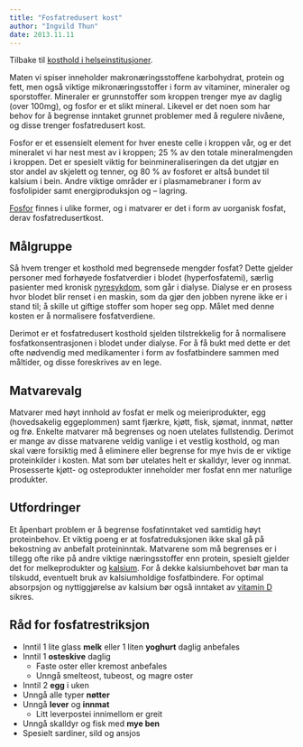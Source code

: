 ```yaml
---
title: "Fosfatredusert kost"
author: "Ingvild Thun"
date: 2013.11.11
---
```


Tilbake til [kosthold i helseinstitusjoner](../../kosthold-institusjoner.qmd "Kosthold i helseinstitusjoner").

Maten vi spiser inneholder makronæringsstoffene karbohydrat, protein og fett, men også viktige mikronæringsstoffer i form av vitaminer, mineraler og sporstoffer. Mineraler er grunnstoffer som kroppen trenger mye av daglig (over 100mg), og fosfor er et slikt mineral. Likevel er det noen som har behov for å begrense inntaket grunnet problemer med å regulere nivåene, og disse trenger fosfatredusert kost.

Fosfor er et essensielt element for hver eneste celle i kroppen vår, og er det mineralet vi har nest mest av i kroppen; 25 % av den totale mineralmengden i kroppen. Det er spesielt viktig for beinmineraliseringen da det utgjør en stor andel av skjelett og tenner, og 80 % av fosforet er altså bundet til kalsium i bein. Andre viktige områder er i plasmamebraner i form av fosfolipider samt energiproduksjon og – lagring. 

[Fosfor](../naeringsstoffer/fosfor.qmd "Fosfor") finnes i ulike former, og i matvarer er det i form av uorganisk fosfat, derav fosfatredusertkost.

## Målgruppe

Så hvem trenger et kosthold med begrensede mengder fosfat? Dette gjelder personer med forhøyede fosfatverdier i blodet (hyperfosfatemi), særlig pasienter med kronisk [nyresykdom](../fysiologi/nyre4.qmd), som går i dialyse. Dialyse er en prosess hvor blodet blir renset i en maskin, som da gjør den jobben nyrene ikke er i stand til; å skille ut giftige stoffer som hoper seg opp. Målet med denne kosten er å normalisere fosfatverdiene.

Derimot er et fosfatredusert kosthold sjelden tilstrekkelig for å normalisere fosfatkonsentrasjonen i blodet under dialyse. For å få bukt med dette er det ofte nødvendig med medikamenter i form av fosfatbindere sammen med måltider, og disse foreskrives av en lege.

## Matvarevalg

Matvarer med høyt innhold av fosfat er melk og meieriprodukter, egg (hovedsakelig eggeplommen) samt fjærkre, kjøtt, fisk, sjømat, innmat, nøtter og frø. Enkelte matvarer må begrenses og noen utelates fullstendig. Derimot er mange av disse matvarene veldig vanlige i et vestlig kosthold, og man skal være forsiktig med å eliminere eller begrense for mye hvis de er viktige proteinkilder i kosten. Mat som bør utelates helt er skalldyr, lever og innmat. Prosesserte kjøtt- og osteprodukter inneholder mer fosfat enn mer naturlige produkter.

## Utfordringer

Et åpenbart problem er å begrense fosfatinntaket ved samtidig høyt proteinbehov. Et viktig poeng er at fosfatreduksjonen ikke skal gå på bekostning av anbefalt proteininntak. Matvarene som må begrenses er i tillegg ofte rike på andre viktige næringsstoffer enn protein, spesielt gjelder det for melkeprodukter og [kalsium](../naeringsstoffer/kalsium.qmd "Kalsium"). For å dekke kalsiumbehovet bør man ta tilskudd, eventuelt bruk av kalsiumholdige fosfatbindere. For optimal absorpsjon og nyttiggjørelse av kalsium bør også inntaket av [vitamin D](../naeringsstoffer/dvitamin.qmd "D-vitamin") sikres.

## Råd for fosfatrestriksjon

-   Inntil 1 lite glass **melk** eller 1 liten **yoghurt** daglig anbefales
-   Inntil 1 **osteskive** daglig
    -   Faste oster eller kremost anbefales
    -   Unngå smelteost, tubeost, og magre oster
-   Inntil 2 **egg** i uken
-   Unngå alle typer **nøtter**
-   Unngå **lever** og **innmat**
    -   Litt leverpostei innimellom er greit
-   Unngå skalldyr og fisk med **mye ben**
-   Spesielt sardiner, sild og ansjos
